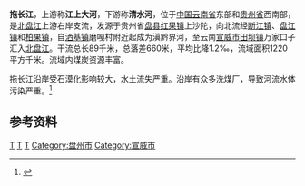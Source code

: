 {{Coord|25.782768|104.483817|source:GoogleMaps|display=title}}
{{Infobox River
  | river_name      = 拖长江 
  | image_name      = 
  | image_size      = 
  | caption         = 
  | origin          = [[贵州省|贵州省]][[盘县|盘县]][[红果镇|红果镇]]上沙陀
  | mouth           = [[云南省|云南省]][[宣威市|宣威市]][[田坝镇_(宣威市)|田坝镇]]万家口子[[北盘江|北盘江]]
  | basin_countries = {{PRC}}
  | length          = 89 km
  | elevation       = 1900 m
  | mouth_elevation = 1240 m
  | discharge       = 
  | watershed       = 1220 km<sup>2</sup>
}}
'''拖长江'''，上游称'''江上大河'''，下游称'''清水河'''，位于[[中国|中国]][[云南省|云南省]]东部和[[贵州省|贵州省]]西南部，是[[北盘江|北盘江]]上游右岸支流，发源于贵州省[[盘县|盘县]][[红果镇|红果镇]]上沙陀，向北流经[[断江镇|断江镇]]、[[盘江镇_(盘县)|盘江镇]]和[[柏果镇|柏果镇]]，自[[洒基镇|洒基镇]]磨嘎村附近起成为滇黔界河，至云南[[宣威市|宣威市]][[田坝镇_(宣威市)|田坝镇]]万家口子汇入[[北盘江|北盘江]]。干流总长89千米，总落差660米，平均比降1.2‰，流域面积1220平方千米。流域内煤炭资源丰富。

拖长江沿岸受石漠化影响较大，水土流失严重。沿岸有众多洗煤厂，导致河流水体污染严重。<ref name="中国河湖大典">{{cite book zh |author=《[[中国河湖大典|中国河湖大典]]》编纂委员会 |title=《中国河湖大典·珠江卷》 |format=M |edition=1 |location=北京 |publisher=中国水利水电出版社 |date=2013年1月 |pages=49页 |id= ISBN 978-7-5170-0561-2}}</ref>

==参考资料==
{{reflist}}

{{珠江水系}}
[[Category:北盤江水系|T]]
[[Category:曲靖河流|T]]
[[Category:六盘水河流|T]]
[[Category:盘州市|Category:盘州市]]
[[Category:宣威市|Category:宣威市]]